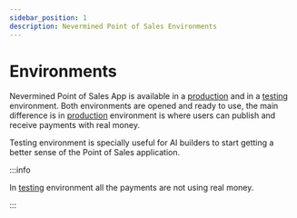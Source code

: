 ```yaml
---
sidebar_position: 1
description: Nevermined Point of Sales Environments
---
```


# Environments

Nevermined Point of Sales App is available in a [production](https://nevermined.app/) and in a [testing](https://testing.nevermined.app/) environment. 
Both environments are opened and ready to use, the main difference is in [production](https://nevermined.app/) environment is where users can publish and receive payments with real money.

Testing environment is specially useful for AI builders to start getting a better sense of the Point of Sales application.

:::info

In [testing](https://testing.nevermined.app/) environment all the payments are not using real money.

:::



<DocCardList />
